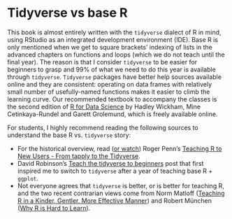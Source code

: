 # Tidyverse vs base R

This book is almost entirely written with the `tidyverse` dialect of R in mind, using RStudio as an integrated development environment (IDE). Base R is only mentioned when we get to square brackets' indexing of lists in the advanced chapters on functions and loops (which we do not teach until the final year). The reason is that I consider `tidyverse` to be easier for beginners to grasp and 99% of what we need to do this year is available through `tidyverse`. `Tidyverse` packages have better help sources available online and they are consistent: operating on data frames with relatively small number of usefully-named functions makes it easier to climb the learning curve. Our recommended textbook to accompany the classes is the second edition of [R for Data Science](https://r4ds.hadley.nz) by Hadley Wickham, Mine Cetinkaya-Rundel and Garett Grolemund, which is freely available online.

For students, I highly recommend reading the following sources to understand the base R vs. `tidyverse` story:

- For the historical overview, read ([or watch](https://www.youtube.com/watch?v=5033jBHFiHE)) Roger Penn's [Teaching R to New Users - From tapply to the Tidyverse](https://simplystatistics.org/posts/2018-07-12-use-r-keynote-2018/).
- David Robinson's [Teach the tidyverse to beginners](http://varianceexplained.org/r/teach-tidyverse/) post that first inspired me to switch to `tidyverse` after a year of teaching base R + `ggplot`.
- Not everyone agrees that `tidyverse` is better, or is better for teaching R, and the two recent contrarian views come from Norm Matloff ([Teaching R in a Kinder, Gentler, More Effective Manner](https://github.com/matloff/TidyverseSkeptic)) and Robert München ([Why R is Hard to Learn](https://r4stats.com/articles/why-r-is-hard-to-learn/)).
